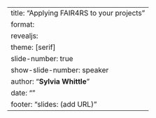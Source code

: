 ---
title: "Applying FAIR4RS to your projects"
format:
    revealjs:
        theme: [serif]
        slide-number: true
        show-slide-number: speaker
author: "**Sylvia Whittle**"
date: ""
footer: "slides: (add URL)"
---